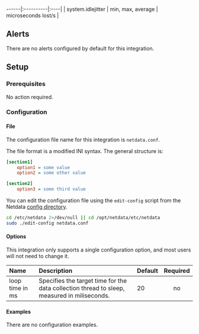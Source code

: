 ------|:----------|:----|
| system.idlejitter | min, max, average | microseconds lost/s |



## Alerts

There are no alerts configured by default for this integration.


## Setup

### Prerequisites

No action required.

### Configuration

#### File

The configuration file name for this integration is `netdata.conf`.

The file format is a modified INI syntax. The general structure is:

```ini
[section1]
    option1 = some value
    option2 = some other value

[section2]
    option3 = some third value
```
You can edit the configuration file using the `edit-config` script from the
Netdata [config directory](/docs/configuring/configuration#the-netdata-config-directory).

```bash
cd /etc/netdata 2>/dev/null || cd /opt/netdata/etc/netdata
sudo ./edit-config netdata.conf
```
#### Options

This integration only supports a single configuration option, and most users will not need to change it.


| Name | Description | Default | Required |
|:----|:-----------|:-------|:--------:|
| loop time in ms | Specifies the target time for the data collection thread to sleep, measured in miliseconds. | 20 | no |

#### Examples
There are no configuration examples.


